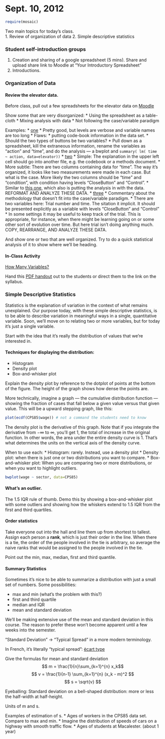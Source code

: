 Sept. 10, 2012
========================================================

```r
require(mosaic)
```

Two main topics for today's class.  
1. Review of organization of data
2. Simple descriptive statistics

### Student self-introduction groups 

1. Creation and sharing of a google spreadsheet (5 mins).  Share and upload share link to Moodle at "Your Introductory Spreadsheet"
2. Introductions.


### Organization of Data

#### Review the elevator data.

Before class, pull out a few spreadsheets for the elevator data on [Moodle](https://moodle.macalester.edu/mod/assign/view.php?id=17379)

Show some that are very disorganized:
* Using the spreadsheet as a table-cloth
* Mixing analysis with data
* Not following the case/variable paradigm

Examples:
* [one](https://docs.google.com/spreadsheet/ccc?key=0AgvRXaok3FvUdGFZSEFnZk80c1dKTzlxODFOVTNUTlE#gid=0)
    * Pretty good, but levels are verbose and variable names are too long
    * Flaws: 
        * putting code-book information in the data set.
        * Should the two types of buttons be two variables?
    * Pull down as a spreadsheet, kill the extraneous information, rename the variables as "action" and "time", and do the analysis --- a bwplot and `summary( lm( time ~ action, data=elevator))`
* [two](https://docs.google.com/spreadsheet/ccc?key=0Andwxe-uVyf8dGZwRVZBQVpXd0htTks4dXRWRkJGeXc#gid=0)
    * Simple: The explanation in the upper left cell should go into another file, e.g. the codebook or a methods document.
    * More subtle: There are two columns containing data for "time".  The way it's organized, it looks like two measurements were made in each case.  But what is the case.  More likely the two columns should be "time" and "condition", with condition having levels "CloseButton" and "Control".
    * Similar to [this one](https://docs.google.com/a/macalester.edu/spreadsheet/ccc?key=0AvkSI1vDQvR6dGhXRW5ycFl2REVJM1otRmlvSFk4OHc#gid=0
), which also is putting the analysis in with the data.  REFORMAT AND ANALYZE THESE DATA.
* [three](https://docs.google.com/spreadsheet/ccc?key=0AmgM7K-BfgQidExmbF8zZ05vVFRoeGtuZVVaR2hwWVE#gid=0)
    * Commentary about the methodology that doesn't fit into the case/variable paradigm.
    * There are two variables here: Trial number and time.  The sitation it implicit.  It should be presented explicitly as a variable with levels "CloseButton" and "Control"
    * In some settings it may be useful to keep track of the trial.  This is appropriate, for instance, when there might be learning going on or some other sort of evolution over time.  But here trial isn't doing anything much.  COPY, REARRANGE, AND ANALYZE THESE DATA.
    
    
And show one or two that are well organized.  Try to do a quick statistical analysis of it to show where we'll be heading.

#### In-Class Activity

[How Many Variables?](../Activities/HowManyVariables.html) 

Hand this [PDF handout](https://dl.dropbox.com/u/5098197/ISM/How-Many-Variables.pdf) out to the students or direct them to the link on the syllabus.

### Simple Descriptive Statistics

Statistics is the explanation of variation in the context of what remains unexplained.  Our purpose today, with these simple descriptive statistics, is to be able to describe variation in meaningful ways in a single, quantitative variable.  Soon, we'll move on to relating two or more variables, but for today it's just a single variable.

Start with the idea that it's really the distribution of values that we're interested in.  

#### Techniques for displaying the distribution:
* Histogram
* Density plot
* Box-and-whisker plot

Explain the density plot by reference to the dotplot of points at the bottom of the figure.  The height of the graph shows how dense the points are.

More technically, imagine a graph --- the cumulative distribution function --- showing the fraction of cases that fall below a given value versus that given value.  This will be a upward stepping graph, like this:
```r
plot(ecdf(CPS85$wage)) # not a command the students need to know
```
The density plot is the derivative of this graph.  Note that if you integrate the derivative from $-\infty$ to $\infty$, you'll get 1, the total of increase in the original function.  In other words, the area under the entire density curve is 1.  That's what determines the units on the vertical axis of the density curve.

When to use each:
* Histogram: rarely.  Instead, use a density plot
* Density plot: when there is just one or two distributions you want to compare.
* Box-and-whisker plot: When you are comparing two or more distributions, or when you want to highlight outliers.

```r
bwplot(wage ~ sector, data=CPS85)
```

#### What's an outlier.

The 1.5 IQR rule of thumb.  Demo this by showing a box-and-whisker plot with some outliers and showing how the whiskers extend to 1.5 IQR from the first and third quartiles.

#### Order statistics

Take everyone out into the hall and line them up from shortest to tallest.  Assign each person a **rank**, which is just their order in the line.  When there is a tie, the order of the people involved in the tie is arbitrary, so average the naive ranks that would be assigned to the people involved in the tie.

Point out the min, max, median, first and third quantile.

#### Summary Statistics

Sometimes it's nice to be able to summarize a distribution with just a small set of numbers.  Some possibilities:

* max and min (what's the problem with this?)
* first and third quartile
* median and IQR
* mean and standard deviation

We'll be making extensive use of the mean and standard deviation in this course.  The reason to prefer these won't become apparent until a few weeks into the semester.

"Standard Deviation" -> "Typical Spread" in a more modern terminology.

In French, it's literally "typical spread": [ėcart type](http://fr.wikipedia.org/wiki/%C3%89cart_type)

Give the formulas for mean and standard deviation
$$ m = \frac{1}{n}\sum_{k=1}^{n} x_k$$
$$ v = \frac{1}{n-1} \sum_{k=1}^{n} (x_k - m)^2 $$
$$ s = \sqrt{v} $$

Eyeballing: Standard deviation on a bell-shaped distribution: more or less the half-width at half-height.

Units of m and s.  

Examples of estimation of s.
* Ages of workers in the CPS85 data set.  Compare to max and min.
* Imagine the distribution of speeds of cars on a highway with smooth traffic flow.
* Ages of students at Macalester. (about 1 year)